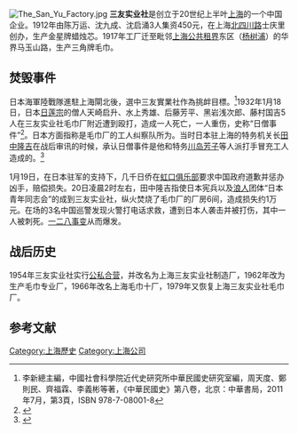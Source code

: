 [[File:The_San_Yu_Factory.jpg|thumb]]
'''三友实业社'''是创立于20世纪上半叶[[上海|上海]]的一个中国企业。1912年由陈万运、沈九成、沈启涌3人集资450元，在上海[[北四川路|北四川路]]士庆里创办，生产金星牌蜡烛芯。1917年工厂迁至毗邻[[上海公共租界|上海公共租界]]东区（[[杨树浦|杨树浦]]）的华界马玉山路，生产三角牌毛巾。

== 焚毁事件 ==
日本海軍陸戰隊進駐上海閘北後，選中三友實業社作為挑衅目標。<ref name="民國史第八卷，第3頁">李新總主編，中國社會科學院近代史研究所中華民國史研究室編，周天度、鄭則民、齊福霖、李義彬等著，《中華民國史》第八卷，北京：中華書局，2011年7月，第3頁，ISBN 978-7-08001-8</ref>1932年1月18日，日本[[日莲宗|日莲宗]]的僧人天崎启升、水上秀雄、后藤芳平、黑岩浅次郎、藤村国吉5人在三友实业社毛巾厂附近遭到殴打，造成一人死亡，一人重伤，史称“日僧事件”<ref>{{cite news |title=张治中两次在沪抗击日军--党史频道-人民网 |url=http://dangshi.people.com.cn/n/2015/1124/c85037-27850143.html |accessdate=2021-11-05 |work=人民网 |archive-date=2021-11-05 |archive-url=https://web.archive.org/web/20211105080114/http://dangshi.people.com.cn/n/2015/1124/c85037-27850143.html |dead-url=no }}</ref>。日本方面指称是毛巾厂的工人纠察队所为。当时日本驻上海的特务机关长[[田中隆吉|田中隆吉]]在战后审讯的时候，承认日僧事件是他和特务[[川岛芳子|川岛芳子]]等人派打手冒充工人造成的。<ref>{{cite news |title=难忘的抗战声音 时评篇：全国同胞只有一条路 |url=https://china.huanqiu.com/article/9CaKrnJOVGm |accessdate=2021-11-05 |work=环球网 |archive-date=2021-11-07 |archive-url=https://web.archive.org/web/20211107010700/https://china.huanqiu.com/article/9CaKrnJOVGm |dead-url=no }}</ref>

1月19日，在日本驻军的支持下，几千日侨在[[虹口俱乐部|虹口俱乐部]]要求中国政府道歉并惩办凶手，赔偿损失。20日凌晨2时左右，田中隆吉指使日本宪兵以及[[浪人|浪人]]团体“日本青年同志会”的成到三友实业社，纵火焚烧了毛巾厂的厂房6间，造成损失约1万元。在场的3名中国巡警发现火警打电话求救，遭到日本人袭击并被打伤，其中一人被刺死。[[一二八事变|一二八事变]]从而爆发。

== 战后历史 ==
1954年三友实业社实行[[公私合营|公私合营]]，并改名为上海三友实业社制造厂，1962年改为生产毛巾专业厂，1966年改名上海毛巾十厂，1979年又恢复上海三友实业社毛巾厂。

==参考文献==
{{reflist}}

[[Category:上海歷史|Category:上海歷史]]
[[Category:上海公司|Category:上海公司]]